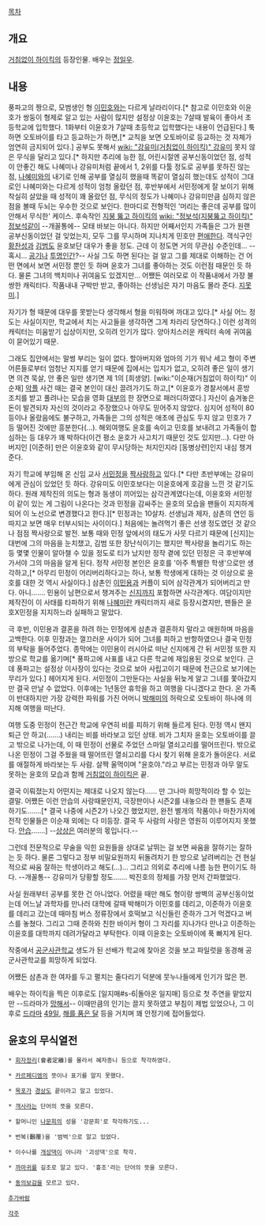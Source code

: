 [[목차]]

== 개요 ==
[[거침없이 하이킥]]의 등장인물. 배우는 [[정일우]].

== 내용 ==
풍파고의 짱으로, 모범생인 형 [[이민호]]와는 다르게 날라리이다.[* 참고로 이민호와 이윤호가 쌍둥이 형제로 알고 있는 사람이 많지만 설정상 이윤호는 7살때 발육이 좋아서 초등학교에 입학했다. 1화부터 이윤호가 7살때 초등학교 입학했다는 내용이 언급된다.] 툭하면 오토바이를 타고 등교하는가 하면,[* 교칙을 보면 오토바이로 등교하는 것 자체가 엄연히 금지되어 있다.] 공부도 못해서 [[wiki: "강유미(거침없이 하이킥)" 강유미]] 못지 않은 무식을 달리고 있다.[* 하지만 추리에 능한 점, 어린시절엔 공부신동이었던 점, 성적이 안좋긴 해도 나혜미나 강유미처럼 끝에서 1, 2위를 다툴 정도로 공부를 못하진 않는 점, [[나혜미#s-1.1|나혜미]]와의 내기로 인해 공부를 열심히 했을때 똑같이 열심히 했는데도 성적이 그대로인 나혜미와는 다르게 성적이 엄청 올랐던 점, 후반부에서 서민정에게 잘 보이기 위해 착실히 살았을 때 성적이 꽤 올랐던 점, 무식의 정도가 나혜미나 강유미만큼 심하지 않은 점을 볼때 두뇌는 우수한 것으로 보인다. 한마디로 전형적인 '머리는 좋은데 공부를 많이 안해서 무식한' 케이스. 후속작인 [[지붕 뚫고 하이킥]]의 [[wiki: "정보석(지붕뚫고 하이킥)" 정보석]]같이 --개꼴통에-- 모태 바보는 아니다. 하지만 어째서인지 가족들은 그가 원랜 공부신동이었던 걸 잊었는지, 모두 그를 무시하며 지나치게 민호만 [[편애#s-1|편애]]한다. 객식구인 [[황찬성]]과 [[김범]]도 윤호보단 대우가 좋을 정도. 근데 이 정도면 거의 무관심 수준인데... --혹시... [[공기#s-6|공기]]나 [[투명인간#s-7|투명인간]]?-- 사실 그도 하면 된다는 걸 알고 그를 제대로 이해하는 건 어떤 면에서 보면 서민정 뿐인 듯 하며 윤호가 그녀를 좋아하는 것도 이런점 때문인 듯 하다. 물론 그녀의 백치미나 귀여움도 있겠지만... 어쨌든 여러모로 이 작품내에서 가장 불쌍한 캐릭터다. 작품내내 구박만 받고, 좋아하는 선생님은 자기 마음도 몰라 준다. [[지못미]].]

자기가 형 때문에 대우를 못받는다 생각해서 형을 미워하며 까대고 있다.[* 사실 어느 정도는 사실이지만, 학교에서 치는 사고들을 생각하면 그게 차라리 당연하다.] 이런 성격의 캐릭터는 미움받기 십상이지만, 오히려 인기가 많다. 양아치스러운 캐릭터 속에 귀여움이 묻어있기 때문.

그래도 집안에서는 말썽 부리는 일이 없다. 할아버지와 엄마의 기가 워낙 세고 형이 주변 어른들로부터 엄청난 지지를 얻기 때문에 집에서는 입지가 없고, 오히려 좋은 일이 생기면 의견 묵살, 안 좋은 일만 생기면 제 1의 [희생양]. [wiki:"이순재(거침없이 하이킥)" 이순재] [[악플]] 사건 때는 결국 본인이 대신 끌려가기도 하고,[* 이윤호가 경찰서에서 훈방 조치를 받고 풀려나는 모습을 영화 [[대부(영화)|대부]]의 한 장면으로 패러디하였다.] 자신이 숨겨놓은 돈이 발견되자 자신의 것이라고 주장했으나 아무도 믿어주지 않았다. 심지어 성적이 80등이나 올랐음에도 불구하고, 가족들은 그의 성적은 애초에 관심도 두지 않고 민호가 7등 떨어진 것에만 흥분한다(...). 해외여행도 윤호를 속이고 민호를 보내려고 가족들이 합심하는 등 대우가 꽤 박하다(이건 평소 윤호가 사고치기 때문인 것도 있지만...). 다만 아버지인 [이준하] 만은 이윤호와 같이 무시당하는 처지인지라 [동병상련]인지 내심 챙겨준다.

자기 학교에 부임해 온 신임 교사 [[서민정]]을 [[짝사랑]]하고 있다.[* 다만 초반부에는 강유미에게 관심이 있었던 듯 하다. 강유미도 이민호보다는 이윤호에게 호감을 느낀 것 같기도 하다. 원래 제작진의 의도는 형과 동생이 끼어있는 삼각관계였다는데, 이윤호와 서민정이 같이 있는 게 그림이 나온다는 것과 민정을 감싸주는 윤호의 모습을 팬들이 지지하게 되어 이 노선으로 변경했다고 한다.][* 민정과는 10살차. 선생님과 제자, 삼촌의 연인 등 따지고 보면 매우 터부시되는 사이이다.] 처음에는 놀려먹기 좋은 선생 정도였던 것 같으나 점점 짝사랑으로 발전. 보통 때와 민정 앞에서의 태도가 사뭇 다르기 때문에 [신지]는 대번에 그의 마음을 눈치챘고, 김범 또한 장난식이기는 했지만 짝사랑을 놀리기도 하는 등 몇몇 인물이 알아챌 수 있을 정도로 티가 났지만 정작 곁에 있던 민정은 극 후반부에 가서야 그의 마음을 알게 된다. 정작 서민정 본인은 윤호를 '아주 특별한 학생'으로만 생각하고,[* 아무리 민정이 어리버리하다고는 하나, 보통 학생에게 대하는 것 이상으로 윤호를 대한 것 역시 사실이다.] 삼촌인 [[이민용]]과 커플이 되어 삼각관계가 되어버리고 만다. 아니……. 민용이 남편으로서 챙겨주는 [[신지]]까지 포함하면 사각관계다. 여담이지만 제작진이 이 사태를 타파하기 위해 [[나혜미]]란 캐릭터까지 새로 등장시켰지만, 팬들은 윤호X민정을 지지하느라 실패하고 말았다.

극 후반, 이민용과 결혼을 하려 하는 민정에게 삼촌과 결혼하지 말라고 애원하며 마음을 고백한다. 이후 민정과는 껄끄러운 사이가 되어 그녀를 피하고 반항하였으나 결국 민정의 부탁을 들어주었다. 종막에는 이민용이 러시아로 떠난 신지에게 간 뒤 서민정 또한 지방으로 학교를 옮기며[* 풍파고에 사표를 내고 다른 학교에 재임용된 것으로 보인다. 근데 풍파고는 설정상 이사장이 있다는 것으로 보아 사립고이기 때문에 전근으로 보기에는 무리가 있다.] 헤어지게 된다. 서민정이 그만둔다는 사실을 뒤늦게 알고 그녀를 쫓아갔지만 결국 만날 수 없었다. 이후에는 1년동안 휴학을 하고 여행을 다니겠다고 한다. 온 가족이 반대하지만 가장 강력한 파워를 가진 어머니 [[박해미]]의 허락으로 오토바이 하나에 의지해 여행을 떠난다.

여행 도중 민정이 전근간 학교에 우연히 비를 피하기 위해 들르게 된다. 민정 역시 왠지 퇴근 안 하고(…….) 내리는 비를 바라보고 있던 상태. 비가 그치자 윤호는 오토바이를 끌고 밖으로 나가는데, 이 때 민정이 선물로 주었던 스마일 열쇠고리를 떨어뜨린다. 밖으로 나온 민정이 그걸 주웠을 때 떨어뜨린 열쇠고리를 다시 찾기 위해 윤호가 돌아온다. 서로를 애절하게 바라보는 두 사람. 살짝 울먹이며 "윤호야."라고 부르는 민정과 아무 말도 못하는 윤호의 모습과 함께 [[거침없이 하이킥]]은 끝. 

결국 이뤄졌는지 어떤지는 제대로 나오지 않는다…… 만 그나마 희망적이라 할 수 있는 결말. 어쨌든 이런 안습의 사랑때문인지, 극장판이나 시즌2를 내놓으라 한 팬들도 존재하기도…….[* 결국 나중에 시즌2가 나오긴 했었지만, 완전 별개의 작품이나 마찬가지에 전작 인물들은 이순재 외에는 다 미등장. 결국 두 사람의 사랑은 영원히 이루어지지 못했다. [[안습]]…….] --[[상상]]은 여러분의 몫입니다.--

그런데 전문적으로 무술을 익힌 요원들을 상대로 날뛰는 걸 보면 싸움을 잘하기는 잘하는 듯 하다. 물론 그렇다고 정부 비밀요원까지 뒤돌려차기 한 방으로 날려버리는 건 현실적으로 싸움 잘하는 학생이라고 해도(…)... 그리고 의외로 추리에 나름 능한 편이기도 하다. --개꼴통-- 강유미가 당황할 정도……. 박진호의 정체를 가장 먼저 간파했었다.

사실 원래부터 공부를 못한 건 아니었다. 어렸을 때만 해도 형이랑 쌍벽의 공부신동이었는데 어느날 과학자를 만나러 대학에 갈때 박해미가 이민호를 데리고, 이준하가 이윤호를 데리고 갔는데 때마침 버스 정류장에서 호떡보고 식신들린 준하가 그거 먹겠다고 버스를 놓쳤다. 그리고 그때 준하와 친한 바이커 형이 그 자리를 지나가다 만나고 이준하는 이윤호를 대학까지 데려가달라고 부탁한다. 이때 이윤호는 오토바이에 푹 빠지게 된다.

작중에서 [[공군사관학교]] 생도가 된 선배가 학교에 찾아온 것을 보고 파일럿을 동경해 공군사관학교를 희망하게 되었다.

어쨌든 삼촌과 한 여자를 두고 펼치는 줄다리기 덕분에 뭇누나들에게 인기가 많은 편.

배우는 하이킥을 찍은 이후로도 [일지매#s-6|돌아온 일지매] 등으로 첫 주연을 맡았지만 --드라마가 [[망했어요|망해서]]-- 이때만큼의 인기는 끌지 못하였고 부침이 제법 있었으나, 그 이후로 [[드라마#s-2|드라마]] [[49일]], [[해를 품은 달]] 등을 거치며 꽤 안정기에 접어들었다.

== 윤호의 무식열전 ==
 * [[회자정리]](會者定離)를 몰라서 혜자종니 등으로 착각하였다.

 * [[카르페디엠]]의 뜻이나 표기를 알지 못했다.

 * [[목포]]가 [[경상도]] 끝이라고 알고 있었다.

 * [[객사]]라는 단어의 뜻을 모른다.

 * 할머니인 [[나문희]]의 성을 '강문희'로 착각하기도...

 * 번복(飜覆)을 '범벅'으로 알고 있었다.

 * 이수나를 [[개성댁]]이 아니라 '괴성댁'으로 착각.

 * [[까마귀]]를 길조로 알고 있다. '흉조'라는 단어의 뜻을 모른다.

 * [[동의보감]]을 모르고 있다.

 [[추가바람]]

 [[각주]]
